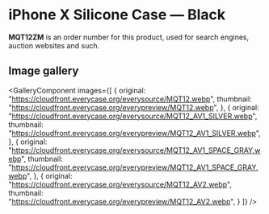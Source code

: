 
# iPhone X Silicone Case — Black

<Callout type='info' emoji='👉🏻'>**MQT12ZM** is an order number for this product, used for search engines, auction websites and such.</Callout>

## Image gallery

<GalleryComponent
    images={[
      {
        original: "https://cloudfront.everycase.org/everysource/MQT12.webp",
        thumbnail: "https://cloudfront.everycase.org/everypreview/MQT12.webp",
      },
      {
        original: "https://cloudfront.everycase.org/everysource/MQT12_AV1_SILVER.webp",
        thumbnail: "https://cloudfront.everycase.org/everypreview/MQT12_AV1_SILVER.webp",
      },
      {
        original: "https://cloudfront.everycase.org/everysource/MQT12_AV1_SPACE_GRAY.webp",
        thumbnail: "https://cloudfront.everycase.org/everypreview/MQT12_AV1_SPACE_GRAY.webp",
      },
      {
        original: "https://cloudfront.everycase.org/everysource/MQT12_AV2.webp",
        thumbnail: "https://cloudfront.everycase.org/everypreview/MQT12_AV2.webp",
      }
    ]}
  />
